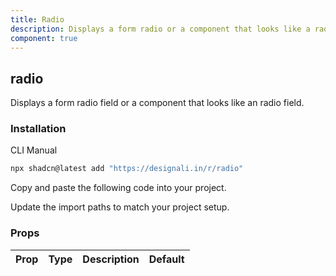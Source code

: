 ```yaml
---
title: Radio
description: Displays a form radio or a component that looks like a radio.
component: true
---
```


<div className="grid gap-3 lg:grid-cols-2 xl:grid-cols-3">
  <ComponentPreview name="radio-01" />
  <ComponentPreview name="radio-02" />
  <ComponentPreview name="radio-03" />
  <ComponentPreview name="radio-04" />
  <ComponentPreview name="radio-05" />
  <ComponentPreview name="radio-06" />
  <ComponentPreview name="radio-07" />
  <ComponentPreview name="radio-08" />
  <ComponentPreview name="radio-09" />
  <ComponentPreview name="radio-10" />
  <ComponentPreview name="radio-11" />
  <ComponentPreview name="radio-12" />
  <ComponentPreview name="radio-13" />
  <ComponentPreview name="radio-14" />
  <ComponentPreview name="radio-15" />
  <ComponentPreview name="radio-16" />
  <ComponentPreview name="radio-17" />
  <ComponentPreview name="radio-18" />
  <ComponentPreview name="radio-19" />
</div>

## radio

Displays a form radio field or a component that looks like an radio field.

### Installation

<Tabs defaultValue="cli">

<TabsList>
  <TabsTrigger value="cli">CLI</TabsTrigger>
  <TabsTrigger value="manual">Manual</TabsTrigger>
</TabsList>
<TabsContent value="cli">

```bash
npx shadcn@latest add "https://designali.in/r/radio"
```

</TabsContent>

<TabsContent value="manual">

<Steps>

<Step>Copy and paste the following code into your project.</Step>

<ComponentSource name="radio" />

<Step>Update the import paths to match your project setup.</Step>

</Steps>

</TabsContent>

</Tabs>

### Props

| Prop | Type | Description | Default |
| ---- | ---- | ----------- | ------- |
